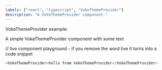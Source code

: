 ```yaml
---
labels: ["react", "typescript", "VokeThemeProvider"]
description: "A VokeThemeProvider component."
---
```



VokeThemeProvider example:

A simple VokeThemeProvider component with some text

// live component playground - if you remove the word live it turns into a code snippet

```js live
<VokeThemeProvider>hello from VokeThemeProvider</VokeThemeProvider>
```
